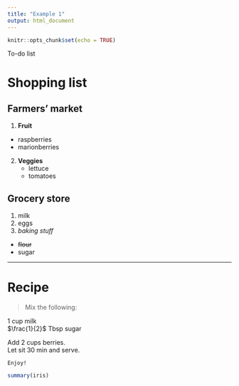 ```yaml
---
title: "Example 1"
output: html_document
---
```


```r
knitr::opts_chunk$set(echo = TRUE)
```

To-do list

# Shopping list

## Farmers' market

(@) __Fruit__
  * raspberries
  * marionberries
(@) __Veggies__
    * lettuce
    * tomatoes

## Grocery store

1. milk
1. eggs
1. _baking stuff_
  * ~~flour~~
  * sugar

*** 

# Recipe

>Mix the following: 

1 cup milk  
$\frac{1}{2}$ Tbsp sugar

Add 2 cups berries.  
Let sit 30 min and serve.

`Enjoy!`

```r
summary(iris)
```




